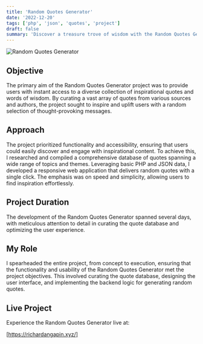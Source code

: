 ```yaml
---
title: 'Random Quotes Generator'
date: '2022-12-20'
tags: ['php', 'json', 'quotes', 'project']
draft: false
summary: 'Discover a treasure trove of wisdom with the Random Quotes Generator. Access a diverse collection of inspirational quotes and words of wisdom instantly!'
---
```


![Random Quotes Generator](/static/images/main-quotes.png)

## Objective

The primary aim of the Random Quotes Generator project was to provide users with instant access to a diverse collection of inspirational quotes and words of wisdom. By curating a vast array of quotes from various sources and authors, the project sought to inspire and uplift users with a random selection of thought-provoking messages.

## Approach

The project prioritized functionality and accessibility, ensuring that users could easily discover and engage with inspirational content. To achieve this, I researched and compiled a comprehensive database of quotes spanning a wide range of topics and themes. Leveraging basic PHP and JSON data, I developed a responsive web application that delivers random quotes with a single click. The emphasis was on speed and simplicity, allowing users to find inspiration effortlessly.

## Project Duration

The development of the Random Quotes Generator spanned several days, with meticulous attention to detail in curating the quote database and optimizing the user experience.

## My Role

I spearheaded the entire project, from concept to execution, ensuring that the functionality and usability of the Random Quotes Generator met the project objectives. This involved curating the quote database, designing the user interface, and implementing the backend logic for generating random quotes.

## Live Project

Experience the Random Quotes Generator live at:

[https://richardangapin.xyz/]
